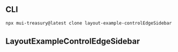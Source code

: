 
<Meta title="Layout v5/Example/ControlEdgeSidebar" />

## CLI

```sh
npx mui-treasury@latest clone layout-example-controlEdgeSidebar
```

## LayoutExampleControlEdgeSidebar

<Source code={raw} language="tsx" />
